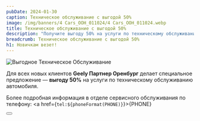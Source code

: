 ```yaml
---
pubDate: 2024-01-30
caption: Техническое обслуживание с выгодой 50%
image: /img/banners/4 Cars_OOH_011024/4 Cars_OOH_011024.webp
title: Техническое обслуживание с выгодой 50%
description: "Получите выгоду 50% на услуги по техническому обслуживанию автомобиля"
breadcrumb: Техническое обслуживание с выгодой 50%
h1: Новичкам везет!
---
```


<img src="/img/banners/4 Cars_OOH_011024/4 Cars_OOH_011024.webp" alt="Выгодное Техническое Обслуживание" class="w-full" />
<br/>

Для всех новых клиентов <b>Geely Партнер Оренбург</b> делает специальное предложение&nbsp;&mdash; <b>выгоду&nbsp;50%</b> на&nbsp;услуги по&nbsp;техническому обслуживанию автомобиля.
<br/>

Более подробная информация в отделе сервисного обслуживания по телефону: <a href={`tel:${phoneFormat(PHONE)}`}>{PHONE}</a>

<div class="flex justify-center mt-10 mb-5">
    <Button 
        classes="popup-link block !px-4 xl:!px-8 !py-2 xl:!py-3 !text-white !no-underline" 
        url="#common-modal" 
        title="Подробнее"
        dataTitle="Заказать обратный звонок"
        dataFormName={`Новичкам везет. Выгода 50% на услуги по техническому обслуживанию`}
    />
</div>
